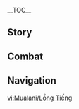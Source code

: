 {{CharacterTabs}}
{{LanguageTabs}}
{{Stub|1={{Meta/VO|rm=1}}}}
__TOC__
==Story==
{{VO/Story
|character           = Mualani
|language            = zh
|language_s          = zh
|language_t          = zh-tw
|name_s              = 玛拉妮
|name_t              = 瑪拉妮

<!-- Hello -->
|vo_01_01_title_s    = 初次见面…
|vo_01_01_title_t    = 初次見面…
|vo_01_01_subtitle   = Hello
|vo_01_01_file       = VO_{language}{character} Hello.ogg
|vo_01_01_tx_s       = 尊敬的[[Traveler|旅行者]]，欢迎你参加本次旅行，我是「[[People of the Springs|流泉之众]]」的向导，玛拉妮，有什么需求请随时伸长手臂向我示意哦！现在，请收好武器，保管好随身物品，在身前抱紧[[Paimon|派蒙]]，最最重要的，是放下烦恼，踏上我给你准备的鲨鲨冲浪板，站稳啦&mdash;&mdash;美妙之旅要开始咯！
|vo_01_01_tx_t       = [[Traveler|旅行者]]，歡迎{{MC|m=你|f=妳}}參加本次旅行，我是「[[People of the Springs|流泉之眾]]」的嚮導瑪拉妮，有什麼需求請隨時伸長手臂向我示意哦！現在請收好武器，保管好隨身物品，在身前抱緊[[Paimon|派蒙]]，最最重要的是放下煩惱，踏上我為{{MC|m=你|f=妳}}準備的鯊鯊衝浪板，站穩啦&mdash;&mdash;美妙之旅要開始囉！
|vo_01_01_rm         = Zūnjìng de [[Traveler|Lǚxíngzhě]], huānyíng nǐ cānjiā běncì lǚxíng, wǒ shì "[[People of the Springs|Liúquánzhīzhòng]]" de xiàngdǎo, Mălānī, yǒu shénme xūqiú qǐng suíshí shēncháng shǒubì xiàng wǒ shìyì o! Xiànzài, qǐng shōuhǎo wǔqì, bǎoguǎn hǎo suíshēn wùpǐn zàishēn qián bàojǐn [[Paimon|Pàiméng]], zuìzuì zhòngyào de, shì fàngxià fánnǎo, tàshàng wǒ gěi nǐ zhǔnbèi de Shāshā Chōnglàng-bǎn, zhànwěn la&mdash;&mdash;měimiào zhīlǚ yào kāishǐ lo!

<!-- Chats -->
|vo_02_01_title_s    = 闲聊·出来玩
|vo_02_01_title_t    = 閒聊·出來玩
|vo_02_01_subtitle   = Chat: Going Out
|vo_02_01_file       = VO_{language}{character} Chat - Going Out.ogg
|vo_02_01_tx_s       = 「出来玩」最重要的就是「出来」，只要你来了，剩下的全都交给我来安排吧。
|vo_02_01_tx_t       = 「出來玩」最重要的就是「出來」，只要{{MC|m=你|f=妳}}來了，剩下的全都交給我來安排吧。
|vo_02_01_rm         = "Chūlái wán" zuì zhòngyào de jiùshì "chūlái", zhǐyào nǐ láile, shèngxià de quándōu jiāogěi wǒ lái ānpái ba.

|vo_02_02_title_s    = 闲聊·逐浪
|vo_02_02_title_t    = 閒聊·逐浪
|vo_02_02_subtitle   = Chat: Chasing Waves
|vo_02_02_file       = VO_{language}{character} Chat - Chasing Waves.ogg
|vo_02_02_tx_s       = 你试过追着海浪奔跑吗？想试吗？要试吗？就现在就现在！我陪你找片海。
|vo_02_02_tx_t       = {{MC|m=你|f=妳}}有試過追著海浪奔跑嗎？想試嗎？要試嗎？就現在就現在！我陪{{MC|m=你|f=妳}}找片海。
|vo_02_02_rm         = 

|vo_02_03_title_s    = 闲聊·团结
|vo_02_03_title_t    = 閒聊·團結
|vo_02_03_subtitle   = Chat: Unity
|vo_02_03_file       = VO_{language}{character} Chat - Unity.ogg
|vo_02_03_tx_s       = 一个人挑战，有很多不可能，但一群人就能挑战很多不可能！
|vo_02_03_tx_t       = 一個人挑戰有很多不可能，但一群人就能挑戰很多不可能！
|vo_02_03_rm         = 

<!-- Weather -->
|vo_03_01_title_s    = 下雨的时候…
|vo_03_01_title_t    = 下雨的時候…
|vo_03_01_subtitle   = When It Rains
|vo_03_01_file       = VO_{language}{character} When It Rains.ogg
|vo_03_01_tx_s       = 哟吼！湿滑的地面好适合滑铲进场呀！
|vo_03_01_tx_t       = 喲吼！濕滑的地面好適合滑進場哦！
|vo_03_01_rm         = 

|vo_03_02_title_s    = 打雷的时候…
|vo_03_02_title_t    = 打雷的時候…
|vo_03_02_subtitle   = When Thunder Strikes
|vo_03_02_file       = VO_{language}{character} When Thunder Strikes.ogg
|vo_03_02_tx_s       = 哇哦！劈哪了劈哪了？
|vo_03_02_tx_t       = 哇哦！劈哪了劈哪了？
|vo_03_02_rm         = 

|vo_03_03_title_s    = 下雪的时候…
|vo_03_03_title_t    = 下雪的時候…
|vo_03_03_subtitle   = When It Snows
|vo_03_03_file       = VO_{language}{character} When It Snows.ogg
|vo_03_03_tx_s       = 呃…干完正事就赶紧回去泡温泉吧…
|vo_03_03_tx_t       = 呃…做完正事就趕緊回去泡溫泉吧…
|vo_03_03_rm         = 

|vo_03_04_title_s    = 阳光很好…
|vo_03_04_title_t    = 陽光很好…
|vo_03_04_subtitle   = When the Sun Is Out
|vo_03_04_file       = VO_{language}{character} When the Sun Is Out.ogg
|vo_03_04_tx_s       = 想原地躺下晒太阳，晒完一面再翻个面。
|vo_03_04_tx_t       = 想原地躺下曬太陽，曬完一面再翻個面。
|vo_03_04_rm         = 

|vo_03_05_title_s    = 刮大风了…
|vo_03_05_title_t    = 颳大風了…
|vo_03_05_subtitle   = When the Wind Is Blowing
|vo_03_05_file       = VO_{language}{character} When the Wind Is Blowing.ogg
|vo_03_05_tx_s       = 风越大，浪越大，正是挑战高难度动作的好时候！
|vo_03_05_tx_t       = 風越大，浪越大，正是挑戰高難度動作的好時候！
|vo_03_05_rm         = 

|vo_03_06_title_s    = 在沙漠的时候…
|vo_03_06_title_t    = 在沙漠的時候…
|vo_03_06_subtitle   = In the Desert
|vo_03_06_file       = VO_{language}{character} In the Desert.ogg
|vo_03_06_tx_s       = 在沙子上冲浪一定很刺激吧！「流泉之众」的玛拉妮，来挑战喽！
|vo_03_06_tx_t       = 在沙子上衝浪一定很刺激吧！「流泉之眾」的瑪拉妮，來挑戰囉！
|vo_03_06_rm         = 

<!-- Greetings -->
|vo_04_01_title_s    = 早上好…
|vo_04_01_title_t    = 早安…
|vo_04_01_subtitle   = Good Morning
|vo_04_01_file       = VO_{language}{character} Good Morning.ogg
|vo_04_01_tx_s       = 好消息，今天没有睡过头！奖励我自己吃顿超豪华早餐吧。
|vo_04_01_tx_t       = 好消息，今天沒有睡過頭！獎勵我自己吃頓超豪華早餐吧。
|vo_04_01_rm         = 

|vo_04_02_title_s    = 中午好…
|vo_04_02_title_t    = 午安…
|vo_04_02_subtitle   = Good Afternoon
|vo_04_02_file       = VO_{language}{character} Good Afternoon.ogg
|vo_04_02_tx_s       = 啊，果然还是起太早了么…不行不行，眼前在闪摩拉，中午得补补觉…
|vo_04_02_tx_t       = 啊，果然還是起太早了嗎…不行不行，眼前在閃摩拉，中午要補個眠…
|vo_04_02_rm         = 

|vo_04_03_title_s    = 晚上好…
|vo_04_03_title_t    = 晚上好…
|vo_04_03_subtitle   = Good Evening
|vo_04_03_file       = VO_{language}{character} Good Evening.ogg
|vo_04_03_tx_s       = 需要送餐服务吗？保证让你吃进嘴的时候还是烫的，相信我冲浪板的速度。
|vo_04_03_tx_t       = 需要送餐服務嗎？保證讓{{MC|m=你|f=妳}}吃進嘴的時候還是燙的，相信我衝浪板的速度。
|vo_04_03_rm         = 

|vo_04_04_title_s    = 晚安…
|vo_04_04_title_t    = 晚安…
|vo_04_04_subtitle   = Good Night
|vo_04_04_file       = VO_{language}{character} Good Night.ogg
|vo_04_04_tx_s       = 糟糕…在篝火晚会上跳舞跳精神了，今晚肯定睡不着了…呜。
|vo_04_04_tx_t       = 糟糕…在篝火晚會上跳舞跳太興奮了，今晚鐵定睡不著了…嗚…
|vo_04_04_rm         = 

<!-- About -->
|vo_05_01_title_s    = 关于玛拉妮自己·镇店之宝
|vo_05_01_title_t    = 關於瑪拉妮自己·鎮店之寶
|vo_05_01_subtitle   = About {character}: Flagship Product
|vo_05_01_file       = VO_{language}{character} About {character} - Flagship Product.ogg
|vo_05_01_tx_s       = 店里上架的商品从种类、质量，到功能和颜色全都是我精心挑选过的，但要说我心目中的镇店之宝，就不得不提这件「豚豚泳装」了。水性不好的朋友一定要考虑它，它可以瞬间充气，变成固定在身上的救生豚豚球，这样游泳可就安全多了！<br>就算不游泳的时候也可以穿哦，我喜欢穿上它参加派对，非常抓人眼球！就像这样，弹来弹去…弹来弹去…<br>顺带一提，配色也是好运款！
|vo_05_01_tx_t       = 店裡上架的商品從種類、品質到功能和顏色，全都是我精心挑選過的。但要說我心目中的鎮店之寶，就不得不提這件「豚豚泳裝」了。水性不好的朋友一定要考慮它，它可以瞬間充氣變成固定在身上的救生豚豚球，這樣游泳就安全多了！<br>就算不游泳的時候也可以穿哦，我喜歡穿去參加派對，非常吸睛！就像這樣彈來彈去…彈來彈去…<br>順帶一提，配色也是好運款！
|vo_05_01_rm         = 

|vo_05_02_title_s    = 关于玛拉妮自己·舞蹈
|vo_05_02_title_t    = 關於瑪拉妮自己·舞蹈
|vo_05_02_subtitle   = About {character}: Dancing
|vo_05_02_friendship = 4
|vo_05_02_file       = VO_{language}{character} About {character} - Dancing.ogg
|vo_05_02_tx_s       = 「流泉之众」是最好的度假胜地，这里的草木山川似乎能和大家产生共鸣，成为我们的朋友！<br>涌动的波浪，摇曳的海草，飘摆的树叶…它们全都是我崇拜的舞蹈老师，跟着它们的节奏和律动，摇一摇，扭一扭，转个圈，甩起来！怎么样？别愣着看呀，你也一起来试试嘛！
|vo_05_02_tx_t       = 「流泉之眾」是最好的度假勝地，這裡的草木山川似乎能和大家產生共鳴，成為我們的朋友！<br>湧動的波浪、搖曳的海草、飄擺的樹葉…它們全都是我崇拜的舞蹈老師。跟著它們的節奏和律動，搖一搖，扭一扭，轉個圈，甩起來！怎麼樣？不要愣在那啊，{{MC|m=你|f=妳}}也一起來試試看嘛！
|vo_05_02_rm         = 

<!-- About Us -->
|vo_06_01_title_s    = 关于我们·招呼
|vo_06_01_title_t    = 關於我們·招呼
|vo_06_01_subtitle   = About Us: Greetings
|vo_06_01_file       = VO_{language}{character} About Us - Greetings.ogg
|vo_06_01_tx_s       = 看看冲浪板吧！有各种材质和花纹，颜色也很多哦！你的幸运色是什么？没有吗？那我给你挑一块好啦。
|vo_06_01_tx_t       = 看看衝浪板吧！有各種材質和花紋，顏色也很多哦！{{MC|m=你|f=妳}}的幸運色是什麼？沒有嗎？那我幫{{MC|m=你|f=妳}}挑一塊好了。
|vo_06_01_rm         = 

|vo_06_02_title_s    = 关于我们·互相托付
|vo_06_02_title_t    = 關於我們·互相託付
|vo_06_02_subtitle   = About Us: Mutual Trust
|vo_06_02_quest      = Black Stone Under a White Stone
|vo_06_02_friendship = 6
|vo_06_02_file       = VO_{language}{character} About Us - Mutual Trust.ogg
|vo_06_02_tx_s       = 一起去过夜神之国，也并肩遥望过神秘岛的光芒，我们早就是可以互相托付生命的伙伴了。如果哪天你在旅途中突然找不到方向，一定要告诉我！我可是超级厉害的向导，就算用冲浪板撞也会给你撞出条路来！
|vo_06_02_tx_t       = 一起去過夜神之國，也並肩遙望過神秘島的光芒，我們早就是可以互相託付生命的夥伴了。如果哪天{{MC|m=你|f=妳}}在旅途中突然找不到方向，一定要告訴我！我可是超級厲害的嚮導，就算用衝浪板撞也會幫{{MC|m=你|f=妳}}撞出一條路來！
|vo_06_02_rm         = 

<!-- Miscellany I -->
|vo_07_01_title_s    = 关于「神之眼」…
|vo_07_01_title_t    = 關於「神之眼」…
|vo_07_01_subtitle   = About the [[Vision]]
|vo_07_01_friendship = 4
|vo_07_01_file       = VO_{language}{character} About the Vision.ogg
|vo_07_01_tx_s       = 有段时间，我把「神之眼」挂在了豚豚球身上，这海水一般的湛蓝色，怎么看都很配它。但后来和朋友玩排球的时候我完全忘了这回事，豚豚球落在沙滩上，发出非常清脆的一声「哐嘡」，呼…竟然没摔碎，这肯定是好运的预兆！
|vo_07_01_tx_t       = 有段時間我把「神之眼」掛在豚豚球身上，海水一般的湛藍色怎麼看都很配。但後來和朋友玩排球的時候我完全忘了這回事，豚豚球掉在沙灘上，發出非常清脆的一聲「吭噹」，呼…竟然沒摔碎，這一定是好運的預兆！
|vo_07_01_rm         = 

|vo_07_02_title_s    = 有什么想要分享…
|vo_07_02_title_t    = 有什麼想要分享…
|vo_07_02_subtitle   = Something to Share
|vo_07_02_file       = VO_{language}{character} Something to Share.ogg
|vo_07_02_tx_s       = 你害怕小狗吗？不怕的话就请和我们家的小狗交朋友吧！它可喜欢跟人玩了，不管见到谁都要跑上前打招呼，盼望着抚摸。哦对了，我们经常一起去玩水，它已经学会冲浪了，不愧是我的好狗狗，青出于我胜于我！<br>有机会介绍你们俩认识呀，它那尾巴啊肯定会甩成螺旋桨。你可当心别被甩到了，还挺疼的，哈哈。
|vo_07_02_tx_t       = {{MC|m=你|f=妳}}害怕小狗嗎？不怕的話就請和我們家的小狗交朋友吧！牠很喜歡跟人玩，不管見到誰都要跑上去打招呼，盼望被人摸。哦對了，我們經常一起去玩水，牠已經學會衝浪了，不愧是我的好狗狗，青出於我勝於我！<br>有機會介紹你們兩個認識，牠那尾巴啊，一定會甩成螺旋槳。{{MC|m=你|f=妳}}要當心不要被甩到了，還滿痛的，哈哈。
|vo_07_02_rm         = 

|vo_07_03_title_s    = 感兴趣的见闻…
|vo_07_03_title_t    = 感興趣的見聞…
|vo_07_03_subtitle   = Interesting Things
|vo_07_03_file       = VO_{language}{character} Interesting Things.ogg
|vo_07_03_tx_s       = 在「流泉之众」，鳍游龙跟我们一样喜欢温泉。很多时候，它们还会跟我们泡在同一个池子里。如果不确定面前的小家伙脾气是好是坏，最好先保持距离。<br>你问我怎么判断鳍游龙的脾气？哈哈，我的方法很简单，慢慢地靠近过去，一点点试探。不咬人的话说明脾气挺好的…要是被咬了…就当是亲密接触喽？
|vo_07_03_tx_t       = 在「流泉之眾」鰭游龍跟我們一樣喜歡溫泉。很多時候，牠們還會跟我們泡在同一個池子裡。如果不確定面前的小傢伙脾氣是好是壞，最好先保持距離。<br>{{MC|m=你|f=妳}}問我怎麼判斷鰭游龍的脾氣？哈哈，我的方法很簡單&mdash;&mdash;慢慢地靠過去，一點點試探。不咬人的話代表脾氣滿好的…要是被咬了…就當是親密接觸囉？
|vo_07_03_rm         = 

<!-- About Others -->
|vo_08_01_title_s    = 关于玛薇卡…
|vo_08_01_title_t    = 關於瑪薇卡…
|vo_08_01_subtitle   = About [[Mavuika]]
|vo_08_01_friendship = 4
|vo_08_01_file       = VO_{language}{character} About Mavuika.ogg
|vo_08_01_tx_s       = 火神大人是纳塔最备受敬仰的头号人物，我很崇拜她，不仅因为她是火神大人，更因为…她冲浪的样子真的很帅！<br>我邀请过她参加水上竞速项目…嗯？你好奇我们的输赢？那你和我先比一场吧，你赢过我我就告诉你！
|vo_08_01_tx_t       = 火神大人是納塔最備受敬仰的頭號人物，我很崇拜她，不僅因為她是火神大人，更因為…她衝浪的樣子真的很帥！<br>我邀請她參加過水上競速…嗯？{{MC|m=你|f=妳}}好奇我們的輸贏？那{{MC|m=你|f=妳}}先和我比一場吧，{{MC|m=你|f=妳}}贏了我我就告訴{{MC|m=你|f=妳}}！
|vo_08_01_rm         = 

|vo_08_02_title_s    = 关于卡齐娜…
|vo_08_02_title_t    = 關於卡齊娜…
|vo_08_02_subtitle   = About [[Kachina]]
|vo_08_02_friendship = 4
|vo_08_02_file       = VO_{language}{character} About Kachina.ogg
|vo_08_02_tx_s       = 卡齐娜说话会考虑很多，性格又很温和善良。明明很出色，却因为不争辩而被周围的人看轻。唉，我从不怀疑她的实力，唯一担心的，是她不够自信，容易听信那些抨击她的话…所以，除了鼓励她，我还要把她的优点告诉其他人。相信总有一天，大家会做出改变的！
|vo_08_02_tx_t       = 卡齊娜說話會考慮很多，個性又很溫和善良。明明很出色，卻因為不爭辯而被周圍的人看輕。唉…我從不懷疑她的實力，唯一擔心的是她不夠有自信，容易聽信那些抨擊她的話…所以除了鼓勵她，我還要把她的優點告訴其他人，相信總有一天大家會做出改變的！
|vo_08_02_rm         = 

|vo_08_03_title_s    = 关于基尼奇…
|vo_08_03_title_t    = 關於基尼奇…
|vo_08_03_subtitle   = About [[Kinich]]
|vo_08_03_friendship = 4
|vo_08_03_file       = VO_{language}{character} About Kinich.ogg
|vo_08_03_tx_s       = 阿乔一天讲的话比基尼奇一年的话还多，在这种情况下，基尼奇居然不受一点干扰，总能做出自己的判断，这还挺不容易的。回想起来，好像只有在聊运势话题的时候，他俩才会出奇一致地呈现出一副不关心的态度…
|vo_08_03_tx_t       = 阿喬一天講的話比基尼奇一年的話還多，在這種情況下，基尼奇居然不受一點干擾，總能做出自己的判斷，這還滿不容易的。回想起來，好像只有在聊運勢話題的時候，他們才會出奇一致地呈現出一副漠不關心的態度…
|vo_08_03_rm         = 

|vo_08_04_title_s    = 关于恰斯卡…
|vo_08_04_title_t    = 關於恰斯卡…
|vo_08_04_subtitle   = About [[Chasca]]
|vo_08_04_friendship = 4
|vo_08_04_file       = VO_{language}{character} About Chasca.ogg
|vo_08_04_tx_s       = 我小时候就跟恰斯卡见过面，我们还因为争夺玩具之类的原因打过几次架呢…在得知她成为「调停人」之后，我还挺意外的。听说有的人是慢慢长大的，有的人就蜕变得很快。我的成长期…是不是还没到啊？
|vo_08_04_tx_t       = 我小時候就跟恰斯卡見過面，我們還因為爭奪玩具之類的原因打過幾次架…在得知她成為「調停人」之後我還滿意外的。聽說有的人是慢慢長大的，有的人就蛻變得很快&mdash;&mdash;我的成長期…是不是還沒到啊？
|vo_08_04_rm         = 

|vo_08_05_title_s    = 关于茜特菈莉…
|vo_08_05_title_t    = 關於茜特菈莉…
|vo_08_05_subtitle   = About [[Citlali]]
|vo_08_05_friendship = 4
|vo_08_05_file       = VO_{language}{character} About Citlali.ogg
|vo_08_05_tx_s       = 茜特菈莉奶奶绝对是「烟谜主」最最资深的祭司，不是小前辈不是中前辈，是一等一的大前辈！她给我预测过的事情都超灵验的，很久之前她说过我在生意上的幸运色是粉色和蓝色，果不其然，现在店里销量最高的就是粉色蓝色搭配售卖的豚豚球。<br>最近我去缠着她，哦不，探望她，她还提到有一个外来者能给我带来吉兆…等等，欸，你不就是外来者嘛！
|vo_08_05_tx_t       = 茜特菈莉奶奶絕對是「煙謎主」最最資深的祭司，不是小前輩不是中前輩，是一等一的大前輩！她替我預測過的事情都超靈驗的。很久之前她說我在生意上的幸運色是粉色和藍色，果不其然，現在店裡銷量最高的就是粉色和藍色搭配的豚豚球。<br>最近我去纏著她&mdash;&mdash;哦不，探望她，她還提到有一個外來者能夠為我帶來吉兆…等等，欸&mdash;&mdash;{{MC|m=你|f=妳}}不就是外來者嘛！
|vo_08_05_rm         = 

|vo_08_06_title_s    = 关于伊安珊…
|vo_08_06_title_t    = 關於伊安珊…
|vo_08_06_subtitle   = About [[Iansan]]
|vo_08_06_friendship = 4
|vo_08_06_file       = VO_{language}{character} About Iansan.ogg
|vo_08_06_tx_s       = 伊安珊不仅是「沃陆之邦」的骄傲，更是纳塔的骄傲，她参加过好多回「归火圣夜巡礼」，至今都保持着全胜战绩！我还报了她的训练班，培训费早就交好了，只是…只是一直在忙没空去训练…<br>好吧，我坦白，有次看到卡齐娜接受完训练的样子，我心里就浮现一个声音：「哎呀我擅长的都是些水上项目，在陆地上活动太久要搁浅的」…嗯，我要尊重内心的建议。
|vo_08_06_tx_t       = 伊安珊不僅是「沃陸之邦」的驕傲，更是納塔的驕傲。她參加過好多回「歸火聖夜巡禮」，至今都保持著全勝戰績！我還報了她的訓練班，培訓費早就交了，只是…只是一直在忙沒空去訓練…<br>好吧，我承認…有次看到卡齊娜接受完訓練的樣子，我心裡就浮現一個聲音：「唉呀我擅長的都是一些水上活動，在陸地上活動太久是會擱淺的…」嗯，我要尊重內心的建議。
|vo_08_06_rm         = 

|vo_08_07_title_s    = 关于希诺宁…
|vo_08_07_title_t    = 關於希諾寧…
|vo_08_07_subtitle   = About [[Xilonen]]
|vo_08_07_friendship = 4
|vo_08_07_file       = VO_{language}{character} About Xilonen.ogg
|vo_08_07_tx_s       = 连火神大人都认可的工匠实力毋庸置疑，就算古名变得稀碎，她也绝对能修得天衣无缝吧？啊！我刚刚是不是说了很不吉利的话？这么重要的东西怎么能弄碎！呸呸呸，刚刚我什么都没说过，你也什么都没听到，好吗？
|vo_08_07_tx_t       = 連火神大人都認可的工匠實力毋庸置疑，就算古名變得稀碎，她也絕對能夠修得天衣無縫吧？啊！我剛剛是不是說了很不吉利的話？這麼重要的東西怎麼能弄碎！呸呸呸，剛剛我什麼都沒說，{{MC|m=你|f=妳}}也什麼都沒聽到，好嗎？
|vo_08_07_rm         = 

|vo_08_08_title_s    = 关于伊法…
|vo_08_08_title_t    = 關於伊法…
|vo_08_08_subtitle   = About [[Ifa]]
|vo_08_08_friendship = 4
|vo_08_08_file       = VO_{language}{character} About Ifa.ogg
|vo_08_08_tx_s       = 伊法这个人可上道了！无论叫他出来玩什么他都乐呵呵的，而且做什么都又快又利索。要不是因为他已经干了医生这一行，我倒是挺希望他能来当水上运动教练。部族差异？小意思啦，根本不成问题！
|vo_08_08_tx_t       = 伊法這個人很上道的！無論叫他出來玩什麼他都樂呵呵的，而且做什麼都又快又俐落。要不是因為他已經做了醫生這一行，我倒是滿希望他能來當水上運動教練的。部族差異？小意思啦，根本不成問題！
|vo_08_08_rm         = 

|vo_08_09_title_s    = 关于梦见月瑞希…
|vo_08_09_title_t    = 關於夢見月瑞希…
|vo_08_09_subtitle   = About [[Yumemizuki Mizuki]]
|vo_08_09_friendship = 4
|vo_08_09_file       = VO_{language}{character} About Yumemizuki Mizuki.ogg
|vo_08_09_tx_s       = 你的人脉还挺广嘛！瑞希是我们「流泉之众」的朋友，虽然模样看起来文静，但她有可多话能聊啦。无论什么话题，她都能轻松接住话头，然后和人一直聊下去…嘿嘿，有时候，和她聊着聊着都会忘记时间…<br>噢对了！她在我们这儿的分店铺最近要开张了，有空的话，也来给她的店捧捧场吧？我给她带了紫色的豚豚球作为开业礼物，希望她喜欢！
|vo_08_09_tx_t       = {{MC|m=你|f=妳}}的人脈還滿廣的嘛！瑞希是我們「流泉之眾」的朋友，雖然模樣看起來很文靜，但她有很多話可以聊的。無論什麼話題她都能輕鬆接住，然後和人一直聊下去…嘿嘿，有時候和她聊著聊著都會忘記時間…<br>哦對了！她在我們這裡的分店最近要開張了，有空的話也來替她的店捧捧場吧？我為她帶了紫色的豚豚球作為開業禮物，希望她喜歡！
|vo_08_09_rm         = 

|vo_08_10_title_s    = 关于瓦雷莎…
|vo_08_10_title_t    = 關於瓦雷莎…
|vo_08_10_subtitle   = About [[Varesa]]
|vo_08_10_friendship = 4
|vo_08_10_file       = VO_{language}{character} About Varesa.ogg
|vo_08_10_tx_s       = 瓦雷莎…哦！瓦雷莎！那个力气超大，但却不擅长比赛的好妹妹？之前伊安珊还带她来我们这儿游泳特训呢！她休息的时候喜欢躺在沙滩上看漫画织卷，我也跟着蹭了几本！她能数出很多古代勇士的名号，包括我们「流泉之众」的战士，有的连我都记不太清了！真厉害啊！
|vo_08_10_tx_t       = 瓦雷莎…哦！瓦雷莎！那個力氣超大，但卻不擅長比賽的好妹妹？之前伊安珊還帶她來我們這裡特訓游泳！她休息的時候喜歡躺在沙灘上看漫畫織卷，我也跟著蹭了幾本！她能數出很多古代勇士的名號，包括我們「流泉之眾」的戰士，有的連我都記不太清了！真厲害啊！
|vo_08_10_rm         = 

<!-- More About -->
|vo_09_01_title_s    = 想要了解玛拉妮·其一
|vo_09_01_title_t    = 想要瞭解瑪拉妮·其一
|vo_09_01_subtitle   = More About {character}: I
|vo_09_01_file       = VO_{language}{character} More About {character} - 01.ogg
|vo_09_01_tx_s       = 你有空吗？来我家边坐边聊？边泡温泉边聊也不错！还是说你有想去的地方？我都可以。机会难得，留影机我都带上了，动作我也可以先做示范，放心，今天我们一定能拍出有趣的合影！
|vo_09_01_tx_t       = {{MC|m=你|f=妳}}有空嗎？來我家邊坐邊聊？邊泡溫泉邊聊也不錯！還是說{{MC|m=你|f=妳}}有想去的地方？我都可以。機會難得，留影機我都帶了，動作我也可以先做示範。放心，今天我們一定能夠拍出有趣的合影！
|vo_09_01_rm         = 

|vo_09_02_title_s    = 想要了解玛拉妮·其二
|vo_09_02_title_t    = 想要瞭解瑪拉妮·其二
|vo_09_02_subtitle   = More About {character}: II
|vo_09_02_friendship = 3
|vo_09_02_file       = VO_{language}{character} More About {character} - 02.ogg
|vo_09_02_tx_s       = 向导是一门很依赖经验的工作，好在先祖们给我们留下了大大小小的宝贵习俗，让我们可以少走弯路。不过放心，我不会一股脑就只认老规矩啦，我遵守的都是我已经尝试过，并且行之有效的习惯。<br>有哪些行不通的？嗯…就比如说，有次我想去探索一个新地点，眼前明明有桥，地图却提示需要划船渡河到达对岸。我又是测水流，又是检查桥上有没有机关和隐患…最后终于发现，先祖没推荐走桥是因为&mdash;&mdash;那时候根本没有这个桥嘛！<br>啊…向导果然很依赖经验啊…
|vo_09_02_tx_t       = 嚮導是一門很依賴經驗的工作，好在先祖們為我們留下大大小小的寶貴習俗，讓我們可以少走彎路。不過放心，我不會一股腦就只照老規矩啦，我遵守的都是我已經試過，也行之有效的習慣。<br>有哪些行不通的？嗯…就譬如說有次我想去探索一個新地點，眼前明明有橋，地圖卻說需要划船渡河到對岸。我又是測水流，又是檢查橋上有沒有機關和隱患的…最後終於發現先祖沒推薦走橋是因為&mdash;&mdash;那時候根本沒有這個橋嘛！<br>啊…嚮導果然很依賴經驗啊…
|vo_09_02_rm         = 

|vo_09_03_title_s    = 想要了解玛拉妮·其三
|vo_09_03_title_t    = 想要瞭解瑪拉妮·其三
|vo_09_03_subtitle   = More About {character}: III
|vo_09_03_friendship = 4
|vo_09_03_file       = VO_{language}{character} More About {character} - 03.ogg
|vo_09_03_tx_s       = 我很喜欢接待外地来的游客。每次结束导览后，他们都会感谢我介绍了纳塔的风土人情，而我也会感谢他们。谢谢他们一路上跟我分享见闻，聊自己的家乡，还有我听都没听过的奇闻轶事…对我来说，这同样是一场不可多得的心灵之旅。
|vo_09_03_tx_t       = 我很喜歡接待外地來的遊客。每次結束導覽後，他們都會感謝我介紹了納塔的風土人情，而我也會感謝他們。謝謝他們一路上跟我分享見聞、聊自己的家鄉，還有我聽都沒聽過的奇聞軼事…對我來說，這同樣是一場不可多得的心靈之旅。
|vo_09_03_rm         = 

|vo_09_04_title_s    = 想要了解玛拉妮·其四
|vo_09_04_title_t    = 想要瞭解瑪拉妮·其四
|vo_09_04_subtitle   = More About {character}: IV
|vo_09_04_friendship = 5
|vo_09_04_file       = VO_{language}{character} More About {character} - 04.ogg
|vo_09_04_tx_s       = 虽然我尽量会用大家都能接受的方式交朋友，但…呵呵…有时候也会有人委婉地告诉我，我太热情了，反而不好招架…所以，现在我在刚认识新朋友时都会收敛一点，熟了再热起来…<br>哦，如果你跟我相处过程中有任何不愉快的地方，请不要犹豫，也不要有心理顾虑，直接告诉我！不想当面说，写个匿名纸条也可以哦？我一定会改正的！
|vo_09_04_tx_t       = 雖然我會盡量用大家都能接受的方式交朋友，但…呵呵…有時候也會有人委婉地告訴我，我太熱情了反而不好招架…所以現在我在剛認識新朋友時都會收斂一點，熟了再熱起來…<br>哦，如果{{MC|m=你|f=妳}}跟我相處過程中有任何不愉快的地方，請不要猶豫，也不要有心理顧慮，直接告訴我！不想當面說，寫個匿名紙條也可以哦！我一定會改正的！
|vo_09_04_rm         = 

|vo_09_05_title_s    = 想要了解玛拉妮·其五
|vo_09_05_title_t    = 想要瞭解瑪拉妮·其五
|vo_09_05_subtitle   = More About {character}: V
|vo_09_05_quest      = Black Stone Under a White Stone
|vo_09_05_friendship = 6
|vo_09_05_file       = VO_{language}{character} More About {character} - 05.ogg
|vo_09_05_tx_s       = 面对困境，每个人都有巨大潜能，参加过「归火圣夜巡礼」后，我无比赞同这一点！但我依然觉得，「两个人」总比「一个人」有更多选择，「三个人」又比「两个人」更有赢面…所有人团结一心，一定能创造不可思议的奇迹！<br>就拿「巡夜者战争」来说吧，不仅是现在的我们，还有世代以来保卫纳塔的英杰们，以及此后继续为之奋斗的后辈们，所有的努力积攒起来，才会有越来越好的纳塔。我想，这就是「沃摩延」的意义吧…
|vo_09_05_tx_t       = 面對困境，每個人都有巨大潛能，參加過「歸火聖夜巡禮」後我無比認同這一點！但我依然覺得「兩個人」總比「一個人」有更多選擇，「三個人」又比「兩個人」更有贏面…所有人團結一心，一定能夠創造不可思議的奇蹟！<br>就拿「巡夜者戰爭」來說吧，不僅是現在的我們，還有世代以來保衛納塔的英傑們，以及此後繼續為之奮鬥的後輩們，所有的努力累積起來才會有越來越好的納塔。我想，這就是「沃摩延」的意義吧…
|vo_09_05_rm         = 

<!-- Miscellany II -->
|vo_10_01_title_s    = 玛拉妮的爱好…
|vo_10_01_title_t    = 瑪拉妮的愛好…
|vo_10_01_subtitle   = {character}'s Hobbies
|vo_10_01_file       = VO_{language}{character} Hobbies.ogg
|vo_10_01_tx_s       = 游泳，跳水，滑水，冲浪，水上滑翔伞，沙滩排球，划船、潜水、水上排球还有水下憋气…哎呀，我喜欢的项目借豚豚球的手都数不来。玩累了我就躺在水上休息，有好几次都睡着了，舒服是舒服，但代价就是醒来后不知道漂到哪里去了，被部族里的长辈训了好久…
|vo_10_01_tx_t       = 游泳、跳水、滑水、衝浪、水上拖曳傘、沙灘排球、划船、潛水、水上排球還有水下憋氣…唉呀，我喜歡的運動用豚豚球的手都數不過來。玩累了我就躺在水上休息，有好幾次都睡著了，舒服是舒服，但代價就是醒來後不知道漂到哪裡去了，被部族裡的長輩訓了好久…
|vo_10_01_rm         = 

|vo_10_02_title_s    = 玛拉妮的烦恼…
|vo_10_02_title_t    = 瑪拉妮的煩惱…
|vo_10_02_subtitle   = {character}'s Troubles
|vo_10_02_file       = VO_{language}{character} Troubles.ogg
|vo_10_02_tx_s       = 不开心的时候，我会告诉自己「哎呀，没关系的，运势不太好而已，这只是糟糕的一天，不是糟糕的一生」，心情就能慢慢调整过来。要是还不管用，我会乘着游隙灵道，在高速的弯道上痛快地放声呼喊，几个来回下来，烦恼就被甩在身后啦，根本追不上我。
|vo_10_02_tx_t       = 不開心的時候我會告訴自己：「唉呦，沒關係的，運勢不太好而已，這只是糟糕的一天，不是糟糕的一生。」心情就能慢慢調整過來。要是還是沒用，我就會乘著遊隙靈道在高速的彎道上痛快地放聲呼喊，幾次來回下來煩惱就被甩在身後了，根本追不上我。
|vo_10_02_rm         = 

|vo_10_03_title_s    = 喜欢的食物…
|vo_10_03_title_t    = 喜歡的食物…
|vo_10_03_subtitle   = Favorite Food
|vo_10_03_file       = VO_{language}{character} Favorite Food.ogg
|vo_10_03_tx_s       = 那种一盘子端上来，不带一点蔬菜，也没有禽肉和兽肉的纯海鲜大餐，吃上一口，就像扎进海里一样，化作一条小鱼，游来游去…唔…太满足了。
|vo_10_03_tx_t       = 那種盤子一端上來沒有一點蔬菜，也沒有禽肉和獸肉的純海鮮大餐。吃上一口就像栽進海裡一樣，化作一條小魚游來游去…唔…太滿足了。
|vo_10_03_rm         = 

|vo_10_04_title_s    = 讨厌的食物…
|vo_10_04_title_t    = 討厭的食物…
|vo_10_04_subtitle   = Least Favorite Food
|vo_10_04_file       = VO_{language}{character} Least Favorite Food.ogg
|vo_10_04_tx_s       = 我还挺后悔小时候偷偷把牛奶倒进温泉里的，不然我应该还能再长高一些…没关系，我答应过阿伽娅阿姨，再也不会那么做了！现在我会好好喝牛奶的，长高还来得及！你也是哦，我们都要引以为戒啊！
|vo_10_04_tx_t       = 我還滿後悔小時候偷偷把牛奶倒進溫泉裡的，不然我應該還能夠再長高一點…沒關係，我答應過阿伽婭阿姨再也不會那樣做了！現在我會好好喝牛奶的，長高還來得及！{{MC|m=你|f=妳}}也是哦，我們都要引以為戒哦！
|vo_10_04_rm         = 

<!-- Receiving a Gift -->
|vo_11_01_title_s    = 收到赠礼·其一
|vo_11_01_title_t    = 收到贈禮·其一
|vo_11_01_subtitle   = Receiving a Gift: I
|vo_11_01_file       = VO_{language}{character} Receiving a Gift - 01.ogg
|vo_11_01_tx_s       = 怎么会这么好吃！美味程度让人想要踩着冲浪板翻转三周…不落地那种！
|vo_11_01_tx_t       = 怎麼會這麼好吃！美味程度讓人想要踩著衝浪板翻轉三圈…不落地那種！
|vo_11_01_rm         = 

|vo_11_02_title_s    = 收到赠礼·其二
|vo_11_02_title_t    = 收到贈禮·其二
|vo_11_02_subtitle   = Receiving a Gift: II
|vo_11_02_file       = VO_{language}{character} Receiving a Gift - 02.ogg
|vo_11_02_tx_s       = 还有吗还有吗？这个放在派对上绝对会被一扫而空。
|vo_11_02_tx_t       = 還有嗎還有嗎？這個放在派對上絕對會被一掃而空。
|vo_11_02_rm         = 

|vo_11_03_title_s    = 收到赠礼·其三
|vo_11_03_title_t    = 收到贈禮·其三
|vo_11_03_subtitle   = Receiving a Gift: III
|vo_11_03_file       = VO_{language}{character} Receiving a Gift - 03.ogg
|vo_11_03_tx_s       = 要不要试试用温泉泡一下？那样口感更好哦！
|vo_11_03_tx_t       = 要不要試試看用溫泉泡一下？那樣口感更好哦！
|vo_11_03_rm         = 

<!-- Birthday -->
|vo_12_01_title_s    = 生日…
|vo_12_01_title_t    = 生日…
|vo_12_01_subtitle   = Birthday
|vo_12_01_file       = VO_{language}{character} Birthday (Aether).ogg
|vo_12_01_tx_s       = {{A|VO ZH Mualani Birthday (Lumine).ogg}} 生日快乐！礼物请等会再拆吧，我特意选了这家人气最旺的餐厅…朋友的祝福你肯定收到不少了，但如果说能请旅途的有缘人一起帮你庆祝，你想要体验一下吗？<br>嘿嘿，请坐请坐，请接受大家给你的祝福吧。咳咳&mdash;&mdash;打扰一下，大家请看向我！今天是我朋友的生日，就是这位实力超群，品格高尚，击退过最凶猛的巨兽，也治愈过最纤细的灵魂的大英雄！能请在场的大家送给{{MC|m=他|f=她}}最美好的祝福吗？来，这边的朋友跟我念，祝你&mdash;&mdash;寻宝好运气！好，那边的朋友&mdash;&mdash;战斗不费力！很好，最后大家一起&mdash;&mdash;生日快乐，健康幸福！
|vo_12_01_tx_t       = 生日快樂！禮物請等一下再拆吧。我特意選了這家人氣最旺的餐廳…朋友的祝福{{MC|m=你|f=妳}}一定收到不少了，但如果說能請旅途的有緣人一起幫{{MC|m=你|f=妳}}慶祝，{{MC|m=你|f=妳}}想要體驗一下嗎？<br>嘿嘿，請坐請坐，請接受大家給{{MC|m=你|f=妳}}的祝福吧。咳咳&mdash;&mdash;打擾一下，大家請看向我！今天是我朋友的生日，就是這位實力超群、品格高尚，擊退過最凶猛的巨獸，也治癒過最纖細的靈魂的大英雄！可以請在場的大家送給{{MC|m=他|f=她}}最美好的祝福嗎？來，這邊的朋友跟我念：「祝{{MC|m=你|f=妳}}&mdash;&mdash;尋寶好運氣！」好，那邊的朋友&mdash;&mdash;「戰鬥不費力！」很好，最後大家一起&mdash;&mdash;「生日快樂，健康幸福！」
|vo_12_01_rm         = 

<!-- Feelings About Ascension -->
|vo_13_01_title_s    = 突破的感受·起
|vo_13_01_title_t    = 突破的感受·起
|vo_13_01_subtitle   = Feelings About Ascension: Intro
|vo_13_01_ascension  = 1
|vo_13_01_file       = VO_{language}{character} Feelings About Ascension - 01.ogg
|vo_13_01_tx_s       = 哦哟，正是我想要的！那就不客气啦。
|vo_13_01_tx_t       = 哦喲，正是我想要的！那就不客氣啦。
|vo_13_01_rm         = 

|vo_13_02_title_s    = 突破的感受·承
|vo_13_02_title_t    = 突破的感受·承
|vo_13_02_subtitle   = Feelings About Ascension: Building Up
|vo_13_02_ascension  = 2
|vo_13_02_file       = VO_{language}{character} Feelings About Ascension - 02.ogg
|vo_13_02_tx_s       = 手劲在噌噌噌往上涨，想来一场精彩激烈的沙滩排球友谊赛吗？
|vo_13_02_tx_t       = 手勁在咻咻咻往上升，想來一場精彩激烈的沙灘排球友誼賽嗎？
|vo_13_02_rm         = 

|vo_13_03_title_s    = 突破的感受·转
|vo_13_03_title_t    = 突破的感受·轉
|vo_13_03_subtitle   = Feelings About Ascension: Climax
|vo_13_03_ascension  = 4
|vo_13_03_file       = VO_{language}{character} Feelings About Ascension - 03.ogg
|vo_13_03_tx_s       = 运势来了…我有手感！现在完全可以征服上次拍翻我的巨浪了，事不宜迟，现在就去挑战。
|vo_13_03_tx_t       = 運勢來了…我有手感！現在完全可以征服上次打翻我的巨浪了，事不宜遲，現在就去挑戰。
|vo_13_03_rm         = 

|vo_13_04_title_s    = 突破的感受·合
|vo_13_04_title_t    = 突破的感受·合
|vo_13_04_subtitle   = Feelings About Ascension: Conclusion
|vo_13_04_ascension  = 6
|vo_13_04_file       = VO_{language}{character} Feelings About Ascension - 04.ogg
|vo_13_04_tx_s       = 为了旅客的安全，通常我会阻止他们去危险的地方。但我知道你有不得已的情况，也免不了主动踏入危险境地，所以为了你的安全，请让我一路陪着你，肩并肩克服这些险境吧。
|vo_13_04_tx_t       = 為了旅客的安全，通常我會阻止他們去危險的地方。但我知道{{MC|m=你|f=妳}}有不得已的情況，也免不了主動踏入危險境地，所以為了{{MC|m=你|f=妳}}的安全，請讓我一路陪著{{MC|m=你|f=妳}}肩並肩克服這些險境吧。
|vo_13_04_rm         = 
}}

==Combat==
{{Combat VO
|character           = Mualani
|language            = zh

<!-- Elemental Skill -->
|skill_1_tx_s        = 起乘！
|skill_1_tx_t        = 起乘！
|skill_1_rm          = 
|skill_2_tx_s        = 甩尾。
|skill_2_tx_t        = 甩尾。
|skill_2_rm          = 
|skill_3_tx_s        = 加速咯！
|skill_3_tx_t        = 加速囉！
|skill_3_rm_s        = 
|skill_3_rm_t        = 
|skill_4_tx_s        = 哟呼！
|skill_4_tx_t        = 喲呼！
|skill_4_rm_s        = 
|skill_4_rm_t        = 
|skill_5_tx_s        = 超棒！
|skill_5_tx_t        = 超棒！
|skill_5_rm          = 
|skill_6_tx_s        = 浪来咯！
|skill_6_tx_t        = 浪來囉！
|skill_6_rm_s        = 
|skill_6_rm_t        = 

<!-- Elemental Burst -->
|burst_1_tx_s        = 巨浪&mdash;&mdash;哗啦哗啦。
|burst_1_tx_t        = 巨浪&mdash;&mdash;嘩啦嘩啦。
|burst_1_rm_s        = 
|burst_1_rm_t        = 
|burst_2_tx_s        = 飞澜鲨鲨！
|burst_2_tx_t        = 飛瀾鯊鯊！
|burst_2_rm_s        = 
|burst_2_rm_t        = 
|burst_3_tx_s        = 看我看我！祝你好运！
|burst_3_tx_t        = 看我看我！祝你好運！
|burst_3_rm_s        = 
|burst_3_rm_t        = 

<!-- Sprint Start -->
|sprint-s_1_tx_s     = 快跑。
|sprint-s_1_tx_t     = 快跑。
|sprint-s_1_rm       = 
|sprint-s_2_tx_s     = 需要借你我的冲浪板吗？
|sprint-s_2_tx_t     = 需要借{{MC|m=你|f=妳}}我的衝浪板嗎？
|sprint-s_2_rm_s     = 
|sprint-s_2_rm_t     = 
|sprint-s_3_file     = Sprint Start 03

<!-- Deploying Wind Glider -->
|glider_1_file       = Deploying Wind Glider 01,Deploying Wind Glider 02,Deploying Wind Glider 03

<!-- Opening Treasure Chest -->
|chest_1_tx_s        = 我就说今天是幸运日吧！
|chest_1_tx_t        = 我就說今天是幸運日吧！
|chest_1_rm_s        = 
|chest_1_rm_t        = 
|chest_2_tx_s        = 好东西总是压箱底。
|chest_2_tx_t        = 好東西總是壓箱底。
|chest_2_rm_s        = 
|chest_2_rm_t        = 
|chest_3_tx_s        = 哎呀掉地上了，快捡起来。希望不要掉财运…
|chest_3_tx_t        = 唉呀掉地上了，快撿起來。希望不要影響財運…
|chest_3_rm_s        = 
|chest_3_rm_t        = 

<!-- Low HP -->
|low-hp_1_tx_s       = 我还要保护我的旅客。
|low-hp_1_tx_t       = 我還要保護我的旅客。
|low-hp_1_rm_s       = 
|low-hp_1_rm_t       = 
|low-hp_2_tx_s       = 今天的运势不太好…
|low-hp_2_tx_t       = 今天的運勢不太好…
|low-hp_2_rm_s       = 
|low-hp_2_rm_t       = 
|low-hp_3_tx_s       = 我会赢…我会赢！
|low-hp_3_tx_t       = 我會贏…我會贏！
|low-hp_3_rm_s       = 
|low-hp_3_rm_t       = 

<!-- Ally Low HP -->
|ally-low-hp_1_tx_s  = 你不是一个人在战斗！
|ally-low-hp_1_tx_t  = 你不是一個人在戰鬥！
|ally-low-hp_1_rm_s  = 
|ally-low-hp_1_rm_t  = 
|ally-low-hp_2_tx_s  = 过分，换我来揍它！
|ally-low-hp_2_tx_t  = 過分，換我來揍他！
|ally-low-hp_2_rm_s  = 
|ally-low-hp_2_rm_t  = 

<!-- Fallen -->
|fallen_1_tx_s       = 向导怎么能掉队…
|fallen_1_tx_t       = 嚮導怎麼能掉隊…
|fallen_1_rm_s       = 
|fallen_1_rm_t       = 
|fallen_2_tx_s       = 「我们不会孤军奋战」…
|fallen_2_tx_t       = 「我們不會孤軍奮戰」…
|fallen_2_rm_s       = 
|fallen_2_rm_t       = 
|fallen_3_tx_s       = 终点是…回家…
|fallen_3_tx_t       = 終點是…回家…
|fallen_3_rm_s       = 
|fallen_3_rm_t       = 

<!-- Light Hit Taken -->
|hit-l_1_tx_s        = 好了好了。
|hit-l_1_tx_t        = 好了好了。
|hit-l_1_rm          = 
|hit-l_1_file        = Light Hit Taken 02
|hit-l_2_file        = Light Hit Taken 01,Light Hit Taken 03,Light Hit Taken 04,Light Hit Taken 05,Light Hit Taken 06

<!-- Heavy Hit Taken -->
|hit-h_1_tx_s        = 别太过分！
|hit-h_1_tx_t        = 別太過分！
|hit-h_1_rm_s        = 
|hit-h_1_rm_t        = 
|hit-h_2_tx_s        = 我的冲浪板&mdash;&mdash;
|hit-h_2_tx_t        = 我的衝浪板&mdash;&mdash;
|hit-h_2_rm_s        = 
|hit-h_2_rm_t        = 
|hit-h_3_file        = Heavy Hit Taken 03,Heavy Hit Taken 04,Heavy Hit Taken 05,Heavy Hit Taken 06

<!-- Joining Party -->
|join_1_tx_s         = 哇，这个组合，赢定了！
|join_1_tx_t         = 哇，這個組合，贏定了！
|join_1_rm_s         = 
|join_1_rm_t         = 
|join_2_tx_s         = 你好你好，全体队友都好吗？
|join_2_tx_t         = {{MC|m=你|f=妳}}好{{MC|m=你|f=妳}}好，全體隊友都好嗎？
|join_2_rm_s         = 
|join_2_rm_t         = 
|join_3_tx_s         = 呜呼！冲冲冲。
|join_3_tx_t         = 嗚呼！衝衝衝。
|join_3_rm_s         = 
|join_3_rm_t         = 

<!-- Character Idles -->
|idle_1_file         = Standby 01

<!-- Light Attack -->
|atk-l_1_file        = Light Attack 01,Light Attack 02,Light Attack 03,Light Attack 04,Light Attack 05,Light Attack 06,Light Attack 07

<!-- Mid Attack -->
|atk-m_1_file        = Mid Attack 01,Mid Attack 02,Mid Attack 03

<!-- Heavy Attack -->
|atk-h_1_file        = Heavy Attack 01,Heavy Attack 02,Heavy Attack 03

<!-- Climbing -->
|climb_1_file        = Climbing 01,Climbing 02,Climbing 03

<!-- Climbing Breath -->
|climb-b_1_file      = Climbing Breath 01,Climbing Breath 02,Climbing Breath 03

<!-- Jumping -->
|jump_1_file         = Jumping 01,Jumping 02,Jumping 03,Jumping 04,Jumping 05

<!-- Nightsoul Transmission -->
|nightsoul_1_actual_tx_s = 哟呼！
|nightsoul_1_actual_tx_t = 喲呼！
|nightsoul_1_actual_rm_s = 
|nightsoul_1_actual_rm_t = 
}}

==Navigation==
{{Character Navbox|vo-zh}}

[[vi:Mualani/Lồng Tiếng]]